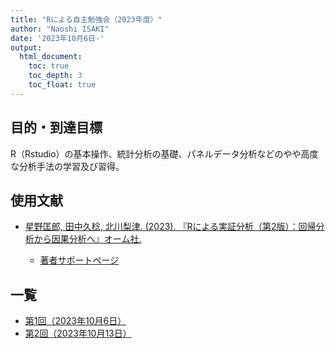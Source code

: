 ```yaml
---
title: "Rによる自主勉強会（2023年度）"
author: "Naoshi ISAKI"
date: '2023年10月6日-'
output:
  html_document:
    toc: true
    toc_depth: 3
    toc_float: true
---
```

## 目的・到達目標

R（Rstudio）の基本操作、統計分析の基礎、パネルデータ分析などのやや高度な分析手法の学習及び習得。

## 使用文献
- [星野匡郎, 田中久稔, 北川梨津. (2023). 『Rによる実証分析（第2版）：回帰分析から因果分析へ』オーム社.](https://www.ohmsha.co.jp/book/9784274230028/)

  - [著者サポートページ](https://www.rniyoru.com/)

## 一覧
- [第1回（2023年10月6日）](./rweek1.html)
- [第2回（2023年10月13日）](./rweek2.html)